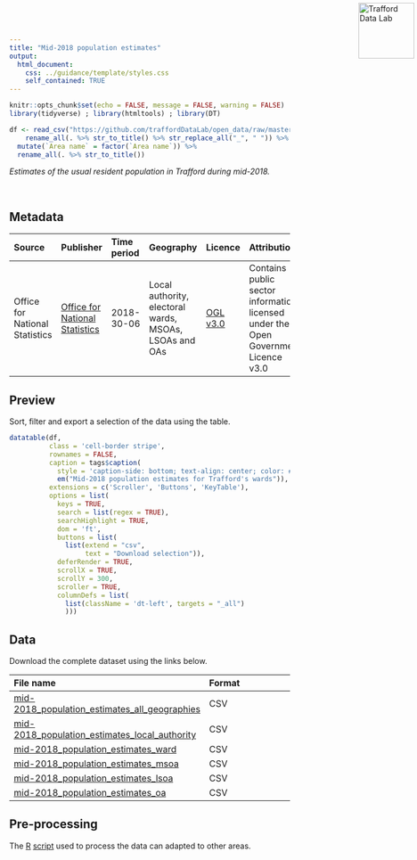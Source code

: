 ```yaml
---
title: "Mid-2018 population estimates"
output:
  html_document:
    css: ../guidance/template/styles.css
    self_contained: TRUE
---
```


<a href="https://www.trafforddatalab.io/data"><img src="https://www.trafforddatalab.io/assets/logo/trafforddatalab_logo.svg" alt="Trafford Data Lab" width="100" border="0" style="position:absolute; top:0; right:0; padding:5px;"/></a>

```r
knitr::opts_chunk$set(echo = FALSE, message = FALSE, warning = FALSE)
library(tidyverse) ; library(htmltools) ; library(DT) 

df <- read_csv("https://github.com/traffordDataLab/open_data/raw/master/population/mid-2018_population_estimates_ward.csv") %>% 
    rename_all(. %>% str_to_title() %>% str_replace_all("_", " ")) %>% 
  mutate(`Area name` = factor(`Area name`)) %>% 
  rename_all(. %>% str_to_title())
```

*Estimates of the usual resident population in Trafford during mid-2018.*

<br />

## Metadata

|Source |Publisher |Time period |Geography |Licence |Attribution |Last updated |
|:---|:---|:---|:---|:---|:---|:---|
|Office for National Statistics |<a href="https://www.ons.gov.uk/peoplepopulationandcommunity/populationandmigration/populationestimates/bulletins/annualmidyearpopulationestimates/mid2018" target="_blank">Office for National Statistics</a> |2018-30-06 |Local authority, electoral wards, MSOAs, LSOAs and OAs |<a href="http://www.nationalarchives.gov.uk/doc/open-government-licence/version/3/" target="_blank">OGL v3.0</a> |Contains public sector information licensed under the Open Government Licence v3.0 |2019-11 |

## Preview
Sort, filter and export a selection of the data using the table.

```r
datatable(df, 
          class = 'cell-border stripe',
          rownames = FALSE, 
          caption = tags$caption(
            style = 'caption-side: bottom; text-align: center; color: #555555;',
            em("Mid-2018 population estimates for Trafford's wards")),
          extensions = c('Scroller', 'Buttons', 'KeyTable'),
          options = list(
            keys = TRUE,
            search = list(regex = TRUE),
            searchHighlight = TRUE,
            dom = 'ft',
            buttons = list(
              list(extend = "csv", 
                   text = "Download selection")),
            deferRender = TRUE,
            scrollX = TRUE,
            scrollY = 300,
            scroller = TRUE,
            columnDefs = list(
              list(className = 'dt-left', targets = "_all")
              )))
```

## Data
Download the complete dataset using the links below.

|File name |Format |
|:---|:---|
|[mid-2018_population_estimates_all_geographies](mid-2018_population_estimates_all_geographies.csv) |CSV |
|[mid-2018_population_estimates_local_authority](mid-2018_population_estimates_local_authority) |CSV |
|[mid-2018_population_estimates_ward](mid-2018_population_estimates_ward.csv) |CSV |
|[mid-2018_population_estimates_msoa](mid-2018_population_estimates_msoa.csv) |CSV |
|[mid-2018_population_estimates_lsoa](mid-2018_population_estimates_lsoa.csv) |CSV |
|[mid-2018_population_estimates_oa](mid-2018_population_estimates_oa.csv) |CSV |

## Pre-processing
The <a href="https://cran.r-project.org" target="_blank">R</a> [script](pre-processing.R) used to process the data can adapted to other areas.

<br />